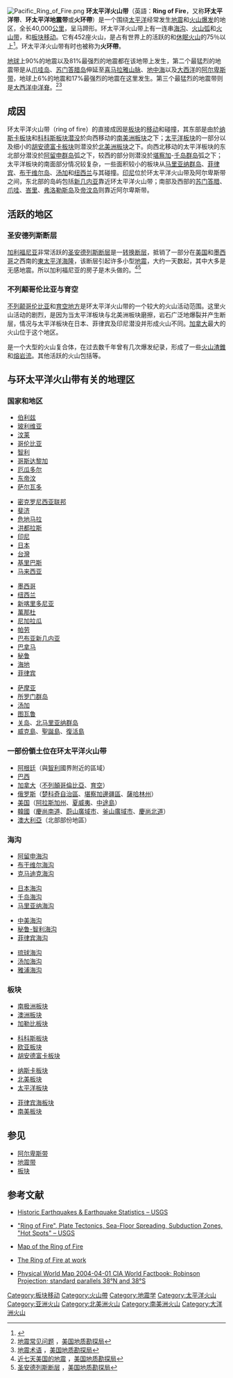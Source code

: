 {{noteTA |G1 = Earthquake}}
[[File:Pacific_Ring_of_Fire.png|thumb]]
'''环太平洋火山带'''（英語：'''Ring of Fire'''，又称'''环太平洋带'''、'''环太平洋地震带'''或'''火环帶'''）是一个围绕[[太平洋|太平洋]]经常发生[[地震|地震]]和[[火山爆发|火山爆发]]的地区，全长40,000[[公里|公里]]，呈马蹄形。环太平洋火山带上有一连串[[海沟|海沟]]、[[火山弧|火山弧]]和[[火山带|火山带]]，和[[板块移动|板块移动]]。它有452座火山，是占有世界上的活跃的和[[休眠火山|休眠火山]]的75％以上<ref>{{cite web |url=http://geography.about.com/cs/earthquakes/a/ringoffire.htm |title=Ring of Fire - Pacific Ring of Fire |publisher=Geography.about.com |date=2010-06-14 |accessdate=2010-11-01 |archive-date=2010-12-04 |archive-url=https://web.archive.org/web/20101204224637/http://geography.about.com/cs/earthquakes/a/ringoffire.htm |dead-url=no }}</ref>。环太平洋火山带有时也被称为'''火环帶'''。

[[地球|地球]]上90%的地震以及81%最强烈的地震都在该地带上发生，第二个最猛烈的地震带是从[[爪哇岛|爪哇岛]]、[[苏门答腊岛|苏门答腊岛]]伸延至[[喜马拉雅山脉|喜马拉雅山脉]]、[[地中海|地中海]]以及[[大西洋|大西洋]]的[[阿尔卑斯带|阿尔卑斯带]]，地球上6%的地震和17%最强烈的地震在这里发生。第三个最猛烈的地震带则是[[大西洋中洋脊|大西洋中洋脊]]。<ref>[http://earthquake.usgs.gov/faq/hist.html#1 地震常见问题] {{Wayback|url=http://earthquake.usgs.gov/faq/hist.html#1 |date=20060117041632 }}，[[美国地质勘探局|美国地质勘探局]]</ref><ref>[http://earthquake.usgs.gov/image_glossary/ringoffire.html 地震术语] {{Wayback|url=http://earthquake.usgs.gov/image_glossary/ringoffire.html |date=20051210081116 }}，[[美国地质勘探局|美国地质勘探局]]</ref>

==成因==
环太平洋火山带（ring of fire）的直接成因是[[板块|板块]]的[[板块移动|移动]]和碰撞，其东部是由於[[纳斯卡板块|纳斯卡板块]]和[[科科斯板块|科科斯板块]][[潜没带|潜没]]於向西移动的[[南美洲板块|南美洲板块]]之下；[[太平洋板块|太平洋板块]]的一部分以及细小的[[胡安德富卡板块|胡安德富卡板块]]则潜没於[[北美洲板块|北美洲板块]]之下。向西北移动的太平洋板块的东北部分潜没於[[阿留申群岛|阿留申群岛]]弧之下，较西的部分则潜没於[[堪察加半岛|堪察加]]-[[千岛群岛|千岛群岛]]弧之下；太平洋板块的南面部分情况较复杂，一些面积较小的板块从[[马里亚纳群岛|马里亚纳群岛]]、[[菲律宾|菲律宾]]、[[布干维尔岛|布干维尔岛]]、[[汤加|汤加]]和[[纽西兰|纽西兰]]与其碰撞。[[印尼|印尼]]位於环太平洋火山带及阿尔卑斯带之间，东北部的岛屿包括[[新几内亚|新几内亚]]靠近环太平洋火山带；南部及西部的[[苏门答腊|苏门答腊]]、[[爪哇|爪哇]]、[[峇里|峇里]]、[[弗洛勒斯岛|弗洛勒斯岛]]及[[帝汶岛|帝汶岛]]则靠近阿尔卑斯带。

==活跃的地区==
===圣安德列斯断层===
[[加利福尼亚|加利福尼亚]]非常活跃的[[聖安德烈亞斯斷層|圣安德列斯断层]]是一[[转换断层|转换断层]]，抵销了一部分在[[美国|美国]]和[[墨西哥|墨西哥]]之西南的[[東太平洋海隆|東太平洋海隆]]，该断层引起许多小型[[地震|地震]]，大约一天数起，其中大多是无感地震。所以加利福尼亚的房子是木头做的。<ref>[http://earthquake.usgs.gov/eqcenter/recenteqsus/ 近七天美国的地震] {{Wayback|url=http://earthquake.usgs.gov/eqcenter/recenteqsus/ |date=20070210141354 }}，[[美国地质勘探局|美国地质勘探局]]</ref><ref>[http://pubs.usgs.gov/gip/earthq3/ 圣安德列斯断层] {{Wayback|url=http://pubs.usgs.gov/gip/earthq3/ |date=20070206042439 }}，[[美国地质勘探局|美国地质勘探局]]</ref>

===不列颠哥伦比亚与育空===
[[不列颠哥伦比亚|不列颠哥伦比亚]]和[[育空地方|育空地方]]是环太平洋火山带的一个较大的火山活动范围。这里火山活动的剧烈，是因为当太平洋板块与北美洲板块磨擦，岩石广泛地爆裂并产生断层，情况与太平洋板块在日本、菲律宾及印尼潜没并形成火山不同。[[加拿大|加拿大]]最大的火山位于这个地区。

{{le|埃齐扎山|Mount Edziza}}是一个大型的火山复合体，在过去数千年曾有几次爆发纪录，形成了一些[[火山|火山渣錐]]和[[熔岩|熔岩流]]。其他活跃的火山包括{{le|胡度山|Hoodoo Mountain}}等。

==与环太平洋火山带有关的地理区==
===国家和地区===
{{Col-begin}}
{{Col-5}}
*[[伯利兹|伯利兹]]
*[[玻利维亚|玻利维亚]]
*[[汶莱|汶莱]]
*[[哥伦比亚|哥伦比亚]]
*[[智利|智利]]
*[[哥斯达黎加|哥斯达黎加]]
*[[厄瓜多尔|厄瓜多尔]]
*[[东帝汶|东帝汶]]
*[[萨尔瓦多|萨尔瓦多]]
{{Col-5}}
*[[密克罗尼西亚联邦|密克罗尼西亚联邦]]
*[[斐济|斐济]]
*[[危地马拉|危地马拉]]
*[[洪都拉斯|洪都拉斯]]
*[[印尼|印尼]]
*[[日本|日本]]
*[[台灣|台灣]]
*[[基里巴斯|基里巴斯]]
*[[马来西亚|马来西亚]]
{{Col-5}}
*[[墨西哥|墨西哥]]
*[[纽西兰|纽西兰]]
*[[新喀里多尼亚|新喀里多尼亚]]
*[[萬那杜|萬那杜]]
*[[尼加拉瓜|尼加拉瓜]]
*[[帕劳|帕劳]]
*[[巴布亚新几内亚|巴布亚新几内亚]]
*[[巴拿马|巴拿马]]
*[[秘鲁|秘鲁]]
*[[海地|海地]]
*[[菲律宾|菲律宾]]
{{Col-5}}
*[[萨摩亚|萨摩亚]]
*[[所罗门群岛|所罗门群岛]]
*[[汤加|汤加]]
*[[图瓦鲁|图瓦鲁]]
*[[关岛|关岛]]、[[北马里亚纳群岛|北马里亚纳群岛]]
*[[威克島|威克島]]、[[聖誕島|聖誕島]]、[[復活島|復活島]]
{{Col-end}}

===一部份領土位在环太平洋火山带===
{{Col-begin}}
{{Col-5}}
*[[阿根廷|阿根廷]]（與[[智利|智利]]國界附近的區域）
*[[巴西|巴西]] 
*[[加拿大|加拿大]]（[[不列顛哥倫比亞|不列顛哥倫比亞]]、[[育空|育空]]）
*[[俄罗斯|俄罗斯]]（[[楚科奇自治區|楚科奇自治區]]、[[堪察加邊疆區|堪察加邊疆區]]、[[薩哈林州|薩哈林州]]）
*[[美国|美国]]（[[阿拉斯加州|阿拉斯加州]]、[[夏威夷|夏威夷]]、[[中途島|中途島]]）
*[[韓國|韓國]]（[[慶尚南道|慶尚南道]]、[[蔚山廣域市|蔚山廣域市]]、[[釜山廣域市|釜山廣域市]]、[[慶尚北道|慶尚北道]]）
*[[澳大利亞|澳大利亞]]（北部部份地區）

===海沟===
{{Col-begin}}
{{Col-4}}
*[[阿留申海沟|阿留申海沟]]
*[[布干维尔海沟|布干维尔海沟]]
*[[克马迪克海沟|克马迪克海沟]]
{{Col-4}}
*[[日本海沟|日本海沟]]
*[[千岛海沟|千岛海沟]]
*[[马里亚纳海沟|马里亚纳海沟]]
{{Col-4}}
*[[中美海沟|中美海沟]]
*[[秘鲁-智利海沟|秘鲁-智利海沟]]
*[[菲律宾海沟|菲律宾海沟]]
{{Col-4}}
*[[琉球海沟|琉球海沟]]
*[[汤加海沟|汤加海沟]]
*[[雅浦海沟|雅浦海沟]]
{{Col-end}}

===板块===
{{Col-begin}}
{{Col-4}}
*[[南极洲板块|南极洲板块]]
*[[澳洲板块|澳洲板块]]
*[[加勒比板块|加勒比板块]]
{{Col-4}}
*[[科科斯板块|科科斯板块]]
*[[欧亚板块|欧亚板块]]
*[[胡安德富卡板块|胡安德富卡板块]]
{{Col-4}}
*[[纳斯卡板块|纳斯卡板块]]
*[[北美板块|北美板块]]
*[[太平洋板块|太平洋板块]]
{{Col-4}}
*[[菲律宾海板块|菲律宾海板块]]
*[[南美板块|南美板块]]
{{Col-end}}

==参见==
{{Portal|火山}}
* [[阿尔卑斯带|阿尔卑斯带]]
* [[地震带|地震带]]
* [[板块|板块]]

==参考文献==
<div class="references-small">
<references />
* {{en}}[http://earthquake.usgs.gov/faq/hist.html Historic Earthquakes & Earthquake Statistics – USGS] {{Wayback|url=http://earthquake.usgs.gov/faq/hist.html |date=20060117041632 }}
* {{en}}[http://vulcan.wr.usgs.gov/Glossary/PlateTectonics/description_plate_tectonics.html "Ring of Fire", Plate Tectonics, Sea-Floor Spreading, Subduction Zones, "Hot Spots" – USGS] {{Wayback|url=http://vulcan.wr.usgs.gov/Glossary/PlateTectonics/description_plate_tectonics.html |date=20051231014659 }}
* {{en}}[http://pubs.usgs.gov/publications/text/fire.html Map of the Ring of Fire] {{Wayback|url=http://pubs.usgs.gov/publications/text/fire.html |date=20060206205546 }}
* {{en}}[http://earthquake.usgs.gov/eqcenter/recenteqsww/ The Ring of Fire at work] {{Wayback|url=http://earthquake.usgs.gov/eqcenter/recenteqsww/ |date=20060219130257 }}
* {{en}}[http://commons.wikimedia.org/wiki/Image:World-map-2004-cia-factbook-large-2m.jpg Physical World Map 2004-04-01 CIA World Factbook; Robinson Projection; standard parallels 38°N and 38°S] {{Wayback|url=http://commons.wikimedia.org/wiki/Image:World-map-2004-cia-factbook-large-2m.jpg |date=20070307090143 }}
</div>

{{Earthquake}}
[[Category:板块移动|Category:板块移动]]
[[Category:火山帶|Category:火山帶]]
[[Category:地震学|Category:地震学]]
[[Category:太平洋火山|Category:太平洋火山]]
[[Category:亚洲火山|Category:亚洲火山]]
[[Category:北美洲火山|Category:北美洲火山]]
[[Category:南美洲火山|Category:南美洲火山]]
[[Category:大洋洲火山|Category:大洋洲火山]]